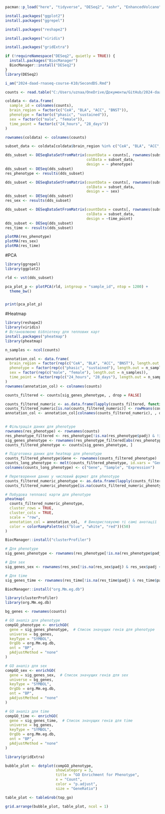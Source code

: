 ```r
pacman::p_load("here", "tidyverse", "DESeq2", "ashr", "EnhancedVolcano")
```

```r
install.packages("ggplot2")
install.packages("ggrepel")

```

```r
install.packages("reshape2")
```

```r
install.packages("viridis")
```

```r
install.packages("gridExtra")
```

```r
if (!requireNamespace("DESeq2", quietly = TRUE)) {
  install.packages("BiocManager")
  BiocManager::install("DESeq2")
}
library(DESeq2)

```

```r
i_am("2024-daad-rnaseq-course-K10/SecondDS.Rmd")
```

```r
counts <- read.table("C:/Users/uznaa/OneDrive/Документы/GitHub/2024-daad-rnaseq-course-K10/GSE223269_Raw_gene_counts_matrix.txt", header = TRUE, row.names = 1, sep = "\t")
```

```r
coldata <- data.frame(
  sample_id = colnames(counts),
  brain_region = factor(c("CeA", "BLA", "ACC", "BNST")),
  phenotype = factor(c("phasic", "sustained")),
  sex = factor(c("male", "female")),
  time_point = factor(c("24_hours", "28_days"))
)

rownames(coldata) <- colnames(counts)
```

```r
subset_data <- coldata[coldata$brain_region %in% c("CeA", "BLA", "ACC", "BNST"), ]
```

```r
dds_subset <- DESeqDataSetFromMatrix(countData = counts[, rownames(subset_data)], 
                                     colData = subset_data, 
                                     design = ~ phenotype)
dds_subset <- DESeq(dds_subset)
res_phenotype <- results(dds_subset)

```

```r
dds_subset <- DESeqDataSetFromMatrix(countData = counts[, rownames(subset_data)], 
                                     colData = subset_data, 
                                     design = ~ sex)
dds_subset <- DESeq(dds_subset)
res_sex <- results(dds_subset)
```

```r
dds_subset <- DESeqDataSetFromMatrix(countData = counts[, rownames(subset_data)], 
                                     colData = subset_data, 
                                     design = ~time_point)
dds_subset <- DESeq(dds_subset)
res_time <- results(dds_subset)
```

```r
plotMA(res_phenotype)
plotMA(res_sex)
plotMA(res_time)
```

#PCA

```r
library(ggrepel)
library(ggplot2)

```

```r
rld <- vst(dds_subset)
```

```r
pca_plot_p <- plotPCA(rld, intgroup = "sample_id", ntop = 1200) +
  theme_bw()


print(pca_plot_p)
```

#Heatmap

```r
library(reshape2)  
library(viridis)
# Встановлюємо бібліотеку для теплових карт
install.packages("pheatmap")
library(pheatmap)

```

```r
n_samples <- ncol(counts)

annotation_col <- data.frame(
  brain_region = factor(rep(c("CeA", "BLA", "ACC", "BNST"), length.out = n_samples)),
  phenotype = factor(rep(c("phasic", "sustained"), length.out = n_samples)),
  sex = factor(rep(c("male", "female"), length.out = n_samples)),
  time_point = factor(rep(c("24_hours", "28_days"), length.out = n_samples))
)
rownames(annotation_col) <- colnames(counts)
```

```r
counts_filtered <- counts[sig_genes_phenotype, , drop = FALSE]

counts_filtered_numeric <- as.data.frame(lapply(counts_filtered, function(x) as.numeric(as.character(x))))
counts_filtered_numeric[is.na(counts_filtered_numeric)] <- rowMeans(counts_filtered_numeric, na.rm = TRUE)
annotation_col <- annotation_col[colnames(counts_filtered_numeric), , drop = FALSE]
 
```

```r
# Фільтрація даних для phenotype
rownames(res_phenotype) <- rownames(counts)
res_phenotype_filtered <- res_phenotype[!is.na(res_phenotype$padj) & !is.na(res_phenotype$log2FoldChange), ]
sig_genes_phenotype <- rownames(res_phenotype_filtered[abs(res_phenotype_filtered$log2FoldChange) > 0.27 & res_phenotype_filtered$padj < 0.05, ])
counts_filtered_phenotype <- counts[sig_genes_phenotype, ]

# Підготовка даних для heatmap для phenotype
counts_filtered_phenotype$Gene <- rownames(counts_filtered_phenotype)
counts_long_phenotype <- melt(counts_filtered_phenotype, id.vars = "Gene")
colnames(counts_long_phenotype) <- c("Gene", "Sample", "Expression")

# Перетворення даних у числовий формат для phenotype
counts_filtered_numeric_phenotype <- as.data.frame(lapply(counts_filtered_phenotype, function(x) as.numeric(as.character(x))))
counts_filtered_numeric_phenotype[is.na(counts_filtered_numeric_phenotype)] <- rowMeans(counts_filtered_numeric_phenotype, na.rm = TRUE)

# Побудова теплової карти для phenotype
pheatmap(
  counts_filtered_numeric_phenotype,  
  cluster_rows = TRUE,      
  cluster_cols = TRUE,      
  scale = "row",            
  annotation_col = annotation_col,  # Використовуємо ті самі анотації
  color = colorRampPalette(c("blue", "white", "red"))(50)
)

```

```r
BiocManager::install("clusterProfiler")
```

```r
# Для phenotype
sig_genes_phenotype <- rownames(res_phenotype[!is.na(res_phenotype$padj) & res_phenotype$padj < 0.05 & abs(res_phenotype$log2FoldChange) > 0.27, ])

# Для sex
sig_genes_sex <- rownames(res_sex[!is.na(res_sex$padj) & res_sex$padj < 0.05 & abs(res_sex$log2FoldChange) > 0.27, ])

# Для time
sig_genes_time <- rownames(res_time[!is.na(res_time$padj) & res_time$padj < 0.05 & abs(res_time$log2FoldChange) > 0.27, ])

```

```r
BiocManager::install("org.Mm.eg.db")
```

```r
library(clusterProfiler)
library(org.Mm.eg.db)

bg_genes <- rownames(counts)

# GO аналіз для phenotype
compGO_phenotype <- enrichGO(
  gene = sig_genes_phenotype,  # Список значущих генів для phenotype
  universe = bg_genes,         
  keyType = "SYMBOL",
  OrgDb = org.Mm.eg.db,
  ont = "BP",                  
  pAdjustMethod = "none"
)

# GO аналіз для sex
compGO_sex <- enrichGO(
  gene = sig_genes_sex,  # Список значущих генів для sex
  universe = bg_genes,
  keyType = "SYMBOL",
  OrgDb = org.Mm.eg.db,
  ont = "BP",                  
  pAdjustMethod = "none"
)

# GO аналіз для time
compGO_time <- enrichGO(
  gene = sig_genes_time,  # Список значущих генів для time
  universe = bg_genes,
  keyType = "SYMBOL",
  OrgDb = org.Mm.eg.db,
  ont = "BP",                  
  pAdjustMethod = "none"
)


```

```r
library(gridExtra)

bubble_plot <- dotplot(compGO_phenotype, 
                       showCategory = 3, 
                       title = "GO Enrichment for Phenotype", 
                       x = "Count", 
                       color = "p.adjust", 
                       size = "GeneRatio")

table_plot <- tableGrob(top_go)

grid.arrange(bubble_plot, table_plot, ncol = 1)

```
